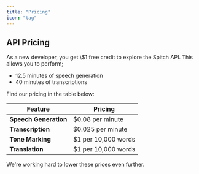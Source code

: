 ```yaml
---
title: "Pricing"
icon: "tag"
---
```


## API Pricing

<Check>
  As a new developer, you get \$1 free credit to explore the Spitch API. This allows you to perform;

  - 12.5 minutes of speech generation
  - 40 minutes of transcriptions
</Check>

Find our pricing in the table below:

| Feature               | Pricing              |
| --------------------- | -------------------- |
| **Speech Generation** | \$0.08 per minute    |
| **Transcription**     | \$0.025 per minute   |
| **Tone Marking**      | \$1 per 10,000 words |
| **Translation**       | \$1 per 10,000 words |

<Note>
  We're working hard to lower these prices even further.
</Note>
